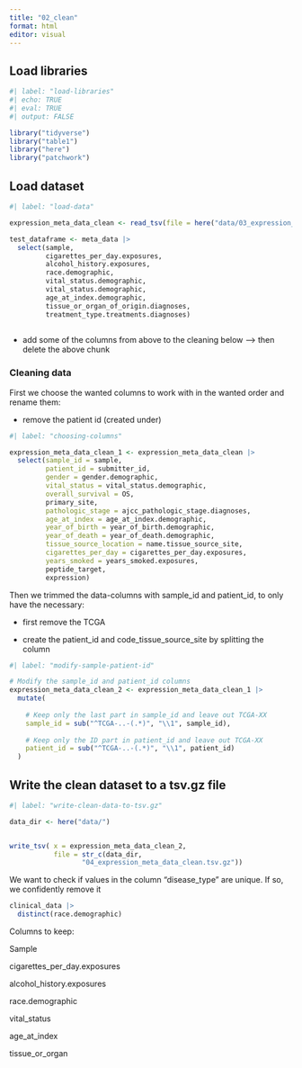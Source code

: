 ```yaml
---
title: "02_clean"
format: html
editor: visual
---
```


## Load libraries

```r
#| label: "load-libraries" 
#| echo: TRUE
#| eval: TRUE 
#| output: FALSE  

library("tidyverse")
library("table1")
library("here")
library("patchwork")
```

## Load dataset

```r
#| label: "load-data" 

expression_meta_data_clean <- read_tsv(file = here("data/03_expression_meta_data_load.tsv.gz"))


```

```r

test_dataframe <- meta_data |> 
  select(sample,
         cigarettes_per_day.exposures,
         alcohol_history.exposures,
         race.demographic,
         vital_status.demographic,
         vital_status.demographic,
         age_at_index.demographic,
         tissue_or_organ_of_origin.diagnoses,
         treatment_type.treatments.diagnoses)
  


```

-   add some of the columns from above to the cleaning below –\> then delete the above chunk

### Cleaning data

First we choose the wanted columns to work with in the wanted order and rename them:

-   remove the patient id (created under)

```r
#| label: "choosing-columns"

expression_meta_data_clean_1 <- expression_meta_data_clean |> 
  select(sample_id = sample,
         patient_id = submitter_id,
         gender = gender.demographic,
         vital_status = vital_status.demographic,
         overall_survival = OS,
         primary_site,
         pathologic_stage = ajcc_pathologic_stage.diagnoses,
         age_at_index = age_at_index.demographic,
         year_of_birth = year_of_birth.demographic,
         year_of_death = year_of_death.demographic,
         tissue_source_location = name.tissue_source_site,
         cigarettes_per_day = cigarettes_per_day.exposures,
         years_smoked = years_smoked.exposures,
         peptide_target,
         expression)
```

Then we trimmed the data-columns with sample_id and patient_id, to only have the necessary:

-   first remove the TCGA

-   create the patient_id and code_tissue_source_site by splitting the column

```r
#| label: "modify-sample-patient-id"

# Modify the sample_id and patient_id columns
expression_meta_data_clean_2 <- expression_meta_data_clean_1 |> 
  mutate(
    
    # Keep only the last part in sample_id and leave out TCGA-XX
    sample_id = sub("^TCGA-..-(.*)", "\\1", sample_id),
    
    # Keep only the ID part in patient_id and leave out TCGA-XX
    patient_id = sub("^TCGA-..-(.*)", "\\1", patient_id)
  )
```

## Write the clean dataset to a tsv.gz file

```r
#| label: "write-clean-data-to-tsv.gz"

data_dir <- here("data/")


write_tsv( x = expression_meta_data_clean_2,
           file = str_c(data_dir, 
                  "04_expression_meta_data_clean.tsv.gz"))


```

We want to check if values in the column "disease_type" are unique. If so, we confidently remove it

```r

clinical_data |> 
  distinct(race.demographic) 

```

Columns to keep:

Sample

cigarettes_per_day.exposures

alcohol_history.exposures

race.demographic

vital_status

age_at_index

tissue_or_organ

```r



```
